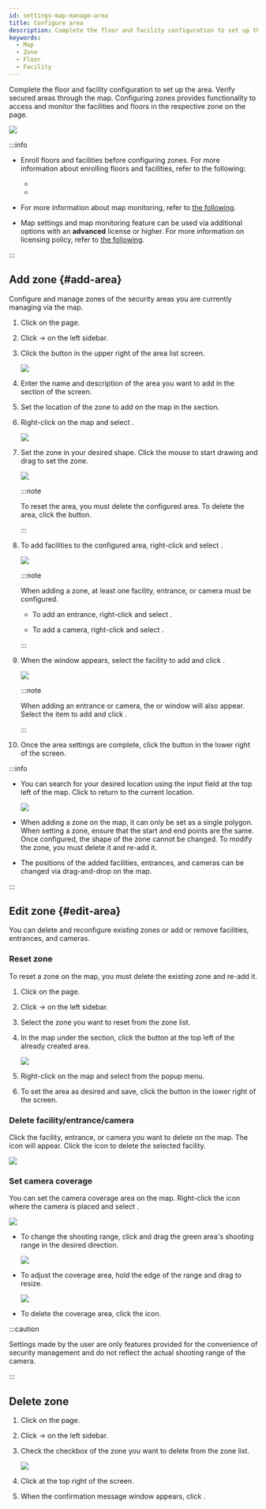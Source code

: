 ```yaml
---
id: settings-map-manage-area
title: Configure area
description: Complete the floor and facility configuration to set up the area. Verify secured areas through the map.
keywords:
  - Map
  - Zone
  - Floor
  - Facility
---
```


Complete the floor and facility configuration to set up the area. Verify secured areas through the map. Configuring zones provides functionality to access and monitor the facilities and floors in the respective zone on the <Cmd sid='shell.header.arena' /> page.

<Image src='/img/monitoring-map-open-map.png' />

:::info

* Enroll floors and facilities before configuring zones. For more information about enrolling floors and facilities, refer to the following:

  * <DocLink docId='platform/biostar_x/settings-map-manage-floor' />

  * <DocLink docId='platform/biostar_x/settings-map-manage-facility' />

* For more information about map monitoring, refer to [the following](monitoring-map).

* Map settings and map monitoring feature can be used via additional options with an **advanced** license or higher. For more information on licensing policy, refer to [the following](licensing#features-add-ons).

:::

## Add zone {#add-area}

Configure and manage zones of the security areas you are currently managing via the map.

1. Click <Cmd sid='shell.header.setting' /> on the <Cmd sid='shell.header.launcher' /> page.

2. Click <Cmd sid='setting.menu.map.root' /> → <Cmd sid='setting.menu.map.area' /> on the left sidebar.

3. Click the <Cmd sid='setting.area.table.action.newArea' /> button in the upper right of the area list screen.

   <Image src='/img/biostarx-settings-map-add-area.png' />

4. Enter the name and description of the area you want to add in the <Cmd sid='setting.area.information.section.title' /> section of the <Cmd sid='setting.area.page.title' /> screen.

5. Set the location of the zone to add on the map in the <Cmd sid='setting.area.configuration.section.title' /> section.

6. Right-click on the map and select <Cmd sid='setting.area.label.setArea' />.

   <Image src='/img/biostarx-settings-map-area-add-01.png' />

7. Set the zone in your desired shape. Click the mouse to start drawing and drag to set the zone.

   <Image src='/img/biostarx-settings-map-area-drawing.gif' alone />

   :::note

   To reset the area, you must delete the configured area. To delete the area, click the <IcFremove /> button.

   :::

8. To add facilities to the configured area, right-click and select <Cmd sid='map.menu.add.facility' />.

   <Image src='/img/biostarx-settings-map-area-add-02.png' />

   :::note

   When adding a zone, at least one facility, entrance, or camera must be configured.

   * To add an entrance, right-click and select <Cmd sid='setting.area.label.addDoor' />.

   * To add a camera, right-click and select <Cmd sid='setting.area.label.addCamera' />.

   :::

9. When the <Cmd sid='setting.area.label.addFacility' /> window appears, select the facility to add and click <Cmd sid='common.apply' />.

   <Image src='/img/biostarx-settings-map-area-add-03.png' />

   :::note

   When adding an entrance or camera, the <Cmd sid='setting.area.label.addDoor' /> or <Cmd sid='setting.area.label.addCamera' /> window will also appear. Select the item to add and click <Cmd sid='common.apply' />.

   :::

10. Once the area settings are complete, click the <Cmd sid='button.apply' product='2' /> button in the lower right of the screen.

:::info

* You can search for your desired location using the input field at the top left of the map. Click <IcCurP /> to return to the current location.

  <Image src='/img/biostarx-settings-map-area-find-point.png' />

* When adding a zone on the map, it can only be set as a single polygon. When setting a zone, ensure that the start and end points are the same. Once configured, the shape of the zone cannot be changed. To modify the zone, you must delete it and re-add it.

* The positions of the added facilities, entrances, and cameras can be changed via drag-and-drop on the map.

:::

## Edit zone {#edit-area}

You can delete and reconfigure existing zones or add or remove facilities, entrances, and cameras.

### Reset zone

To reset a zone on the map, you must delete the existing zone and re-add it. 

1. Click <Cmd sid='shell.header.setting' /> on the <Cmd sid='shell.header.launcher' /> page.

2. Click <Cmd sid='setting.menu.map.root' /> → <Cmd sid='setting.menu.map.area' /> on the left sidebar.

3. Select the zone you want to reset from the zone list. 

4. In the map under the <Cmd sid='setting.area.configuration.section.title' /> section, click the <IcFremove /> button at the top left of the already created area.

   <Image src='/img/biostarx-settings-map-area-reset.png' alone />

5. Right-click on the map and select <Cmd sid='setting.area.label.setArea' /> from the popup menu.

6. To set the area as desired and save, click the <Cmd sid='button.apply' product='2' /> button in the lower right of the screen.

### Delete facility/entrance/camera

Click the facility, entrance, or camera you want to delete on the map. The <IcFremove /> icon will appear. Click the icon to delete the selected facility.

<Image src='/img/biostarx-settings-map-area-x-btn.png' alone />

### Set camera coverage

You can set the camera coverage area on the map. Right-click the icon where the camera is placed and select <Cmd sid='setting.area.button.addCoverage' />.

<Image src='/img/biostarx-settings-map-area-camera-setting.png' />

* To change the shooting range, click and drag the green area's shooting range in the desired direction.

  <Image src='/img/biostarx-settings-map-area-camera-rot.png' alone />

* To adjust the coverage area, hold the edge of the range and drag to resize.

  <Image src='/img/biostarx-settings-map-area-camera-adjust.png' alone />

* To delete the coverage area, click the <IcFremove /> icon.

:::caution

Settings made by the user are only features provided for the convenience of security management and do not reflect the actual shooting range of the camera.

:::

## Delete zone

1. Click <Cmd sid='shell.header.setting' /> on the <Cmd sid='shell.header.launcher' /> page.

2. Click <Cmd sid='setting.menu.map.root' /> → <Cmd sid='setting.menu.map.area' /> on the left sidebar.

3. Check the checkbox of the zone you want to delete from the zone list.

   <Image src='/img/biostarx-settings-map-area-remove-item.png' />

4. Click <Cmd sid='common.delete' /> at the top right of the screen.

5. When the confirmation message window appears, click <Cmd sid='common.dialog.yes' />.
